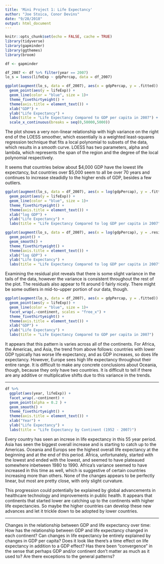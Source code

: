 ```yaml
---
title: 'Mini Project 1: Life Expectancy'
author: "Joe Stoica, Conor Devins"
date: "9/28/2018"
output: html_document
---
```


```r
knitr::opts_chunk$set(echo = FALSE, cache = TRUE)
library(tidyverse)
library(gapminder)
library(ggthemes)
library(broom)
```

```r
df <- gapminder
```

```r
df_2007 <- df %>% filter(year == 2007)
lo_s = loess(lifeExp ~ gdpPercap, data = df_2007)
```


```r
ggplot(augment(lo_s, data = df_2007), aes(x = gdpPercap, y = .fitted)) +
  geom_point(aes(y = lifeExp)) + 
  geom_line(color = "blue", size = 1)+
  theme_fivethirtyeight() +
  theme(axis.title = element_text()) +
  xlab("GDP") +
  ylab("Life Expectancy") +
  labs(title = "Life Expectancy Compared to GDP per capita in 2007") + 
  scale_x_continuous(breaks = seq(0,50000,5000))
```

The plot shows a very non-linear relationship with high variance on the right end
of the LOESS smoother, which essentially is a weighted least-squares regression
technique that fits a local polynomial to subsets of the data, which results in
a smooth curve. LOESS has two parameters, alpha and lambda, which represents the
span of the region and the degree of the local polynomial respectively. 

It seems that countries below about $4,000 GDP have the lowest life expectancy, but
countries over $5,000 seem to all be over 70 years and continues to increase 
steadidly to the higher ends of GDP, besides a few outliers. 

```r
ggplot(augment(lo_s, data = df_2007), aes(x = log(gdpPercap), y = .fitted)) +
  geom_point(aes(y = lifeExp)) + 
  geom_line(color = "blue", size = 1)+
  theme_fivethirtyeight() +
  theme(axis.title = element_text()) +
  xlab("log GDP") +
  ylab("Life Expectancy") +
  labs(title = "Life Expectancy Compared to log GDP per capita in 2007")
```

```r
ggplot(augment(lo_s, data = df_2007), aes(x = log(gdpPercap), y = .resid)) +
  geom_point() + 
  geom_smooth() + 
  theme_fivethirtyeight() +
  theme(axis.title = element_text()) +
  xlab("log GDP") +
  ylab("Life Expectancy") +
  labs(title = "Life Expectancy Compared to log GDP per capita in 2007")
```

Examining the residual plot reveals that there is some slight variance in the tails
of the data, however the variance is consistent throughout the rest of the plot. 
The residuals also appear to fit around 0 fairly nicely. There might be some outliers
in mid-to-upper portion of our data, though.

```r
ggplot(augment(lo_s, data = df_2007), aes(x = gdpPercap, y = .fitted)) +
  geom_point(aes(y = lifeExp)) + 
  geom_line(color = "blue", size = 1)+
  facet_wrap(.~continent, scales = "free_x") +
  theme_fivethirtyeight() +
  theme(axis.title = element_text()) +
  xlab("GDP") +
  ylab("Life Expectancy") +
  labs(title = "Life Expectancy Compared to GDP per capita in 2007")
```

It appears that this pattern is varies across all of the continents. For Africa, 
the Americas, and Asia, the trend from above follows: countries with lower GDP 
typically has worse life expectancy, and as GDP increases, so does life expectancy.
However, Europe sees high life expectancy throughout their entire range. It is 
difficult to make any concrete conclusions about Oceania, though, because they 
only have two countries. It is difficult to tell if there are any additive or 
multiplicative shifts due to this variance in the trends.

***

```r
df %>% 
  ggplot(aes(year, lifeExp)) +
  facet_wrap(.~continent) +
  geom_point(alpha = 0.2 ) +
  geom_smooth() +
  theme_fivethirtyeight() +
  theme(axis.title = element_text()) +
  xlab("Year") +
  ylab("Life Expectancy") +
  labs(title = "Life Expectancy by Continent (1952 - 2007)")
```

Every country has seen an increse in life expectancy in this 55 year period. 
Asia has seen the biggest overall increase and is starting to catch up to the Americas.
Oceania and Europs see the highest overall life expectancy at the beginning and at the 
end of this period. Africa, unfortunately, started with the lowest and ended with 
the lowest, and seemed to have plateaued somewhere inbetween 1980 to 1990. Africa's
variance seemed to have increased in this time as well, which is suggestive of certain
countries increasing more than others. None of the changes appears to be perfectly 
linear, but most are pretty close, with only slight curvature.

This progression could potentially be explained by global advancements in healthcare technology
and improvements in public health. It appears that continents that started lower
are catching up to the continents with higher life expectancies. So maybe the higher countries 
can develop these new advances and let it trickle down to be adopted by lower countries.

***

Changes in the relationship between GDP and life expectancy over time:  How has the relationship between GDP and life expectancy changed in each continent?  Can changes in life expectancy be entirely explained by changes in GDP per capita?   Does it look like there’s a time effect on life expectancy in addition to a GDP effect? Has there been "convergence" in the sense that perhaps GDP and/or continent don’t matter as much as it used to?  Are there exceptions to the general patterns?

